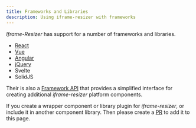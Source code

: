 ```yaml
---
title: Frameworks and Libraries
description: Using iframe-resizer with frameworks
---
```



_Iframe-Resizer_ has support for a number of frameworks and libraries.

- [React](/frameworks/react)
- [Vue](/frameworks/vue3)
- [Angular](/frameworks/angular)
- [jQuery](/frameworks/jquery)
- Svelte
- SolidJS

Their is also a [Framework API](/api/framework) that provides a simplified interface for creating additional _iframe-resizer_ platform components.

If you create a wrapper component or library plugin for _iframe-resizer_, or include it in another component library. Then please create a [PR](https://github.com/iframe-resizer/docs/pulls) to add it to this page.

<FeedbackComponent />
